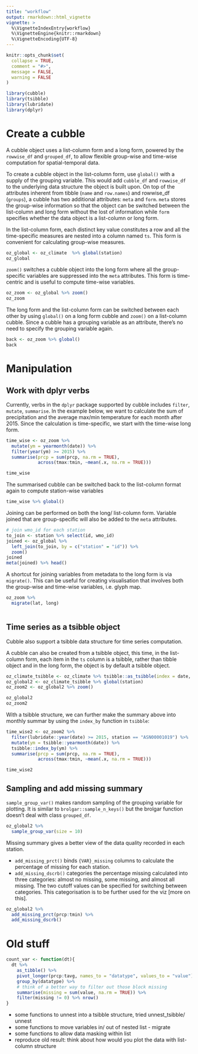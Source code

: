 ```yaml
---
title: "workflow"
output: rmarkdown::html_vignette
vignette: >
  %\VignetteIndexEntry{workflow}
  %\VignetteEngine{knitr::rmarkdown}
  %\VignetteEncoding{UTF-8}
---
```


```r
knitr::opts_chunk$set(
  collapse = TRUE,
  comment = "#>",
  message = FALSE, 
  warning = FALSE
)
```

```r
library(cubble)
library(tsibble)
library(lubridate)
library(dplyr)
```

# Create a cubble

A cubble object uses a list-column form and a long form, powered by the `rowwise_df` and `grouped_df`, to allow flexible group-wise and time-wise computation for spatial-temporal data.

To create a cubble object in the list-column form, use `global()` with a supply of the grouping variable. This would add `cubble_df` and `rowwise_df` to the underlying data structure the object is built upon. On top of the attributes inherent from tibble (`name` and `row.names`) and rowwise_df (`groups`), a cubble has two additional attributes: `meta` and `form`. `meta` stores the group-wise information so that the object can be switched between the list-column and long form without the lost of information while `form` specifies whether the data object is a list-column or long form.

In the list-column form, each distinct key value constitutes a row and all the time-specific measures are nested into a column named `ts`. This form is convenient for calculating group-wise measures.

```r
oz_global <- oz_climate  %>% global(station)
oz_global
```

`zoom()` switches a cubble object into the long form where all the group-specific variables are suppressed into the `meta` attributes. This form is time-centric and is useful to compute time-wise variables.

```r
oz_zoom <- oz_global %>% zoom()
oz_zoom
```

The long form and the list-column form can be switched between each other by using `global()` on a long form cubble and `zoom()` on a list-column cubble. Since a cubble has a grouping variable as an attribute, there's no need to specify the grouping variable again.

```r
back <- oz_zoom %>% global()
back
```

# Manipulation

## Work with dplyr verbs

Currently, verbs in the `dplyr` package supported by cubble includes `filter`, `mutate`, `summarise`. In the example below, we want to calculate the sum of precipitation and the average max/min temperature for each month after 2015. Since the calculation is time-specific, we start with the time-wise long form.

```r
time_wise <- oz_zoom %>%
  mutate(ym = yearmonth(date)) %>% 
  filter(year(ym) >= 2015) %>% 
  summarise(prcp = sum(prcp, na.rm = TRUE),
            across(tmax:tmin, ~mean(.x, na.rm = TRUE)))

time_wise
```

The summarised cubble can be switched back to the list-column format again to compute station-wise variables

```r
time_wise %>% global()
```

Joining can be performed on both the long/ list-column form. Variable joined that are group-specific will also be added to the `meta` attributes. 

```r
# join wmo_id for each station
to_join <- station %>% select(id, wmo_id)
joined <- oz_global %>% 
  left_join(to_join, by = c("station" = "id")) %>% 
  zoom()
joined
meta(joined) %>% head()
```

A shortcut for joining variables from metadata to the long form is via `migrate()`. This can be useful for creating visualisation that involves both the group-wise and time-wise variables, i.e. glyph map. 

```r
oz_zoom %>% 
  migrate(lat, long) 
  
```



## Time series as a tsibble object

Cubble also support a tsibble data structure for time series computation. 

A cubble can also be created from a tsibble object, this time, in the list-column form, each item in the `ts` column is a tsibble, rather than tibble object and in the long form, the object is by default a tsibble object.

```r
oz_climate_tsibble <- oz_climate %>% tsibble::as_tsibble(index = date, key = station)
oz_global2 <- oz_climate_tsibble %>% global(station)
oz_zoom2 <- oz_global2 %>% zoom()

oz_global2
oz_zoom2
```

With a tsibble structure, we can further make the summary above into monthly summar by using the `index_by` function in `tsibble`:

```r
time_wise2 <- oz_zoom2 %>% 
  filter(lubridate::year(date) >= 2015, station == "ASN00001019") %>% 
  mutate(ym = tsibble::yearmonth(date)) %>% 
  tsibble::index_by(ym) %>% 
  summarise(prcp = sum(prcp, na.rm = TRUE),
            across(tmax:tmin, ~mean(.x, na.rm = TRUE)))

time_wise2
```

## Sampling and add missing summary

`sample_group_var()` makes random sampling of the grouping variable for plotting. It is similar to `brolgar::sample_n_keys()` but the brolgar function doesn't deal with class `grouped_df`.

```r
oz_global2 %>% 
  sample_group_var(size = 10) 
```


Missing summary gives a better view of the data quality recorded in each station. 

  - `add_missing_prct()` binds `{VAR}_missing` columns to calculate the percentage of missing for  each station.
  - `add_missing_dscrb()` categories the percentage missing calculated into three categories:  almost no missing, some missing, and almost all missing. The two cutoff values can be specified for switching between categories. This categorisation is to be further used for the viz [more on this].

```r
oz_global2 %>% 
  add_missing_prct(prcp:tmin) %>% 
  add_missing_dscrb()
```



# Old stuff

```r
count_var <- function(dt){
  dt %>% 
    as_tibble() %>% 
    pivot_longer(prcp:tavg, names_to = "datatype", values_to = "value") %>% 
    group_by(datatype) %>% 
    # think of a better way to filter out those block missing
    summarise(missing = sum(value, na.rm = TRUE)) %>% 
    filter(missing != 0) %>% nrow()
}

```

* some functions to unnest into a tsibble structure, tried unnest_tsibble/ unnest
* some functions to move variables in/ out of nested list - migrate
* some functions to allow data masking within list
* reproduce old result: think about how would you plot the data with list-column structure
